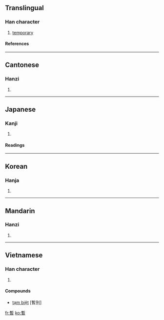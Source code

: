 {{see|暂}}

==Translingual==
===Han character===
{{Han char|rn=72|rad=日|as=11|sn=15|four=5260<sub>2</sub>|canj=十中日 (JLA)}}
# [[temporary]]
====References====
{{Han ref|kx=0499.150|dkj=14120|dj=0868.200|hdz=21533.030|uh=66AB|ud=26283|bh=BCC8|bd=48328}}

----
==Cantonese==
===Hanzi===
{{yue-hanzi|jyut=|y=jaam6}}
# {{defn|Cantonese}}

----
==Japanese==
===Kanji===
{{ja-kanji|grade=c|rs=日11}}
# {{defn|Japanese}} 
====Readings====
{{ja-readings|on=[[ざん]] (zan)|kun=[[しばらく]] (shibaraku)}}

----
==Korean==
===Hanja===
{{ko-hanja|hangeul=잠|eumhun=|rv=jam|mr=cham|y=cam}}
# {{defn|Korean}}

----
==Mandarin==
===Hanzi===
{{cmn-hanzi|sim=暂|pin=[[zàn]] ([[zan4]])|wg=tsan<sup>4</sup>}}
# {{defn|Mandarin}}

----
==Vietnamese==
===Han character===
{{vi-hantu|tạm}}
# {{defn|Vietnamese}}


====Compounds====
*[[tạm biệt]] [暫別]

[[fr:暫]]
[[ko:暫]]